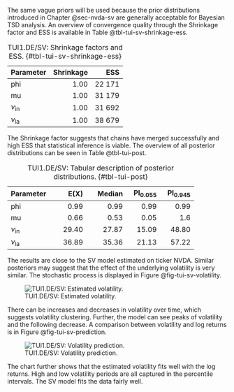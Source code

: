 The same vague priors will be used because the prior distributions introduced in Chapter @sec-nvda-sv are generally
acceptable for Bayesian TSD analysis. An overview of convergence quality through the Shrinkage factor and ESS is
available in Table @tbl-tui-sv-shrinkage-ess.

Table: TUI1.DE/SV: Shrinkage factors and ESS. {#tbl-tui-sv-shrinkage-ess}

|Parameter | Shrinkage|      ESS|
|:-----|---------:|--------:|
|phi   | 1.00     |   22 171|
|mu    | 1.00     |   31 179|
|$\nu_\text{in}$ | 1.00| 31 692|
|$\nu_\text{la}$ | 1.00| 38 679|

The Shrinkage factor suggests that chains have merged successfully and high ESS that statistical inference is viable.
The overview of all posterior distributions can be seen in Table @tbl-tui-post.

Table: TUI1.DE/SV: Tabular description of posterior distributions. {#tbl-tui-post}

|Parameter  |       E(X)|     Median|   PI$_{0.055}$|   PI$_{0.945}$|
|:-----|----------:|----------:|----------:|----------:|
|phi   |  0.99|  0.99 |  0.99|  0.99 |
|mu    |  0.66|  0.53 |  0.05|  1.6 |
|$\nu_\text{in}$ | 29.40 | 27.87 | 15.09 | 48.80 |
|$\nu_\text{la}$ | 36.89 | 35.36 | 21.13 | 57.22 |

The results are close to the SV model estimated on ticker NVDA. Similar posteriors may suggest that the effect of the
underlying volatility is very similar. The stochastic process is displayed in Figure @fig-tui-sv-volatility.

![TUI1.DE/SV: Estimated volatility.](./img/tui/sv/posterior_volatility.png){#fig-tui-sv-volatility}

There can be increases and decreases in volatility over time, which suggests volatility clustering. Further, the model
can see peaks of volatility and the following decrease. A comparison between volatility and log returns is in Figure
@fig-tui-sv-prediction.

![TUI1.DE/SV: Volatility prediction.](./img/tui/sv/posterior_prediction.png){#fig-tui-sv-prediction}

The chart further shows that the estimated volatility fits well with the log returns. High and low volatility periods
are all captured in the percentile intervals. The SV model fits the data fairly well.